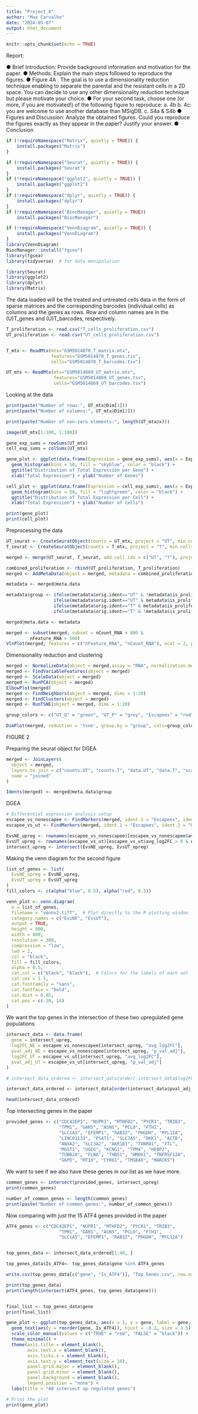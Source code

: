 ---
title: "Project_4"
author: "Max Carvalho"
date: "2024-05-07"
output: html_document
---

```{r setup, include=FALSE}
knitr::opts_chunk$set(echo = TRUE)
```

Report:

● Brief Introduction: Provide background information and motivation for the paper.
● Methods: Explain the main steps followed to reproduce the figures.
● Figure 4A . The goal is to use a dimensionality
reduction technique enabling to separate the parental and the resistant cells in a
2D space. You can decide to use any other dimensionality reduction technique
but please motivate your choice.
● For your second task, choose one (or more, if you are motivated!) of the following
figure to reproduce:
  a. 4b
  b. 4c: you are welcome to use another database than MSigDB.
  c. S4a & S4b
● Figures and Discussion: Analyze the obtained figures. Could you reproduce the
figures exactly as they appear in the paper? Justify your answer.
● Conclusion


```{r libraries, echo =FALSE}
if (!requireNamespace("Matrix", quietly = TRUE)) {
    install.packages("Matrix")
}

if (!requireNamespace("Seurat", quietly = TRUE)) {
    install.packages("Seurat")
}
if (!requireNamespace("ggplot2", quietly = TRUE)) {
    install.packages("ggplot2")
}
if (!requireNamespace("dplyr", quietly = TRUE)) {
    install.packages("dplyr")
}
if (!requireNamespace("BiocManager", quietly = TRUE))
    install.packages("BiocManager")

if (!requireNamespace("VennDiagram", quietly = TRUE)) {
    install.packages("VennDiagram")
}
library(VennDiagram)
BiocManager::install("fgsea")
library(fgsea)
library(tidyverse)  # for data manipulation

library(Seurat)
library(ggplot2)
library(dplyr)
library(Matrix)

```
The data loaded will be the treated and untreated cells data in the form of sparse matrices and the corresponding barcodes (individual cells) as columns and the genes as rows. Row and column names are in the (U)T_genes and (U)T_barcodes, respectively. 

```{r data, echo=FALSE}
T_proliferation <- read.csv("T_cells_proliferation.csv")
UT_proliferation <- read.csv("UT_cells_proliferation.csv")


T_mtx <- ReadMtx(mtx="GSM5014870_T_matrix.mtx",
                 features="GSM5014870_T_genes.tsv",
                 cells="GSM5014870_T_barcodes.tsv")

UT_mtx <- ReadMtx(mtx="GSM5014869_UT_matrix.mtx",
                  features="GSM5014869_UT_genes.tsv",
                  cells="GSM5014869_UT_barcodes.tsv")

```

Looking at the data
```{r look at data, echo=FALSE}
print(paste("Number of rows:", UT_mtx@Dim[1]))
print(paste("Number of columns:", UT_mtx@Dim[2]))

print(paste("Number of non-zero elements:", length(UT_mtx@x)))

image(UT_mtx[1:100, 1:100])

```


```{r}
gene_exp_sums = rowSums(UT_mtx)
cell_exp_sums = colSums(UT_mtx)

gene_plot <- ggplot(data.frame(Expression = gene_exp_sums), aes(x = Expression)) +
  geom_histogram(bins = 50, fill = "skyblue", color = "black") +
  ggtitle("Distribution of Total Expression per Gene") +
  xlab("Total Expression") + ylab("Number of Genes")

cell_plot <- ggplot(data.frame(Expression = cell_exp_sums), aes(x = Expression)) +
  geom_histogram(bins = 50, fill = "lightgreen", color = "black") +
  ggtitle("Distribution of Total Expression per Cell") +
  xlab("Total Expression") + ylab("Number of Cells")

print(gene_plot)
print(cell_plot)

```


Preprocessing the data 

```{r seurat prep, echo=FALSE}
UT_seurat <- CreateSeuratObject(counts = UT_mtx, project = "UT", min.cells = 3, min.features = 200)
T_seurat <- CreateSeuratObject(counts = T_mtx, project = "T", min.cells = 3, min.features = 200)
```

```{r}
merged <- merge(UT_seurat, T_seurat, add.cell.ids = c("UT", "T"), project = "Melanoma")
```


```{r}
combined_proliferation <- rbind(UT_proliferation, T_proliferation)
merged <- AddMetaData(object = merged, metadata = combined_proliferation, col.name = "is_proliferative")

```


```{r}
metadata <- merged@meta.data

metadata$group <- ifelse(metadata$orig.ident=="UT" & !metadata$is_proliferative, "UT_Q",
                  ifelse(metadata$orig.ident=="UT" & metadata$is_proliferative, "UT_P",
                  ifelse(metadata$orig.ident=="T" & metadata$is_proliferative, "Escapees",
                  ifelse(metadata$orig.ident=="T" & !metadata$is_proliferative, "Non_Escapees", NA))))

merged@meta.data <- metadata
```


```{r}
merged <- subset(merged, subset = nCount_RNA > 800 &
         nFeature_RNA > 500)
VlnPlot(merged, features = c("nFeature_RNA", "nCount_RNA"), ncol = 2, pt.size = 0.1, alpha = 0.1)

```



Dimensionality reduction and clustering
```{r}
merged <- NormalizeData(object = merged,assay = "RNA", normalization.method = "LogNormalize", verbose = TRUE)
merged <- FindVariableFeatures(object = merged)
merged <- ScaleData(object = merged)
merged <- RunPCA(object = merged)
ElbowPlot(merged)
merged <- FindNeighbors(object = merged, dims = 1:20)
merged <- FindClusters(object = merged)
merged <- RunTSNE(object = merged, dims = 1:20)

```

```{r}
group_colors <- c("UT_Q" = "green", "UT_P" = "grey", "Escapees" = "red", "Non_Escapees" = "blue")

DimPlot(merged, reduction = 'tsne', group.by = "group", cols=group_colors, )
```


FIGURE 2

Preparing the seurat object for DGEA
```{r}
merged <- JoinLayers(
  object = merged, 
  layers.to.join = c("counts.UT", "counts.T", "data.UT", "data.T", "scale.data"), 
  name = "joined"
)

```

```{r}
Idents(merged) <- merged@meta.data$group
```

DGEA
```{r}
# Differential expression analysis setup
escapee_vs_nonescapee <- FindMarkers(merged, ident.1 = "Escapees", ident.2 = "Non_Escapees")
escapee_vs_ut <- FindMarkers(merged, ident.1 = "Escapees", ident.2 = "UT_P")


```


```{r}
EvsNE_upreg <- rownames(escapee_vs_nonescapee)[escapee_vs_nonescapee$avg_log2FC > 0 & escapee_vs_nonescapee$p_val_adj < 0.005]
EvsUT_upreg <- rownames(escapee_vs_ut)[escapee_vs_ut$avg_log2FC > 0 & escapee_vs_ut$p_val_adj < 0.005]
intersect_upreg <- intersect(EvsNE_upreg, EvsUT_upreg)
```


Making the venn diagram for the second figure
```{r}


list_of_genes <- list(
  EvsNE_upreg = EvsNE_upreg,
  EvsUT_upreg = EvsUT_upreg
)
fill_colors <- c(alpha("blue", 0.5), alpha("red", 0.5))

venn_plot <- venn.diagram(
  x = list_of_genes,
  filename = "vennv2.tiff",  # Plot directly to the R plotting window
  category.names = c("EvsNE", "EvsUT"),
  output = TRUE,
  height = 800,
  width = 800,
  resolution = 300,
  compression = "lzw",
  lwd = 2,
  col = "black",
  fill = fill_colors,
  alpha = 0.5,
  cat.col = c("black", "black"),  # Colors for the labels of each set
  cat.cex = 1.5,
  cat.fontfamily = "sans",
  cat.fontface = "bold",
  cat.dist = 0.05,
  cat.pos = c(-20, 14)
)


```



We want the top genes in the intersection of these two upregulated gene populations
```{r}
intersect_data <- data.frame(
  gene = intersect_upreg,
  log2FC_NE = escapee_vs_nonescapee[intersect_upreg, "avg_log2FC"],
  pval_adj_NE = escapee_vs_nonescapee[intersect_upreg, "p_val_adj"],
  log2FC_UT = escapee_vs_ut[intersect_upreg, "avg_log2FC"],
  pval_adj_UT = escapee_vs_ut[intersect_upreg, "p_val_adj"]
)

# intersect_data_ordered <- intersect_data[order(-intersect_data$log2FC_NE, intersect_data$pval_adj_NE),]

intersect_data_ordered <- intersect_data[order(intersect_data$pval_adj_NE),]

head(intersect_data_ordered)
```

Top intersecting genes in the paper
```{r}
provided_genes <- c("CDC42EP1", "NUPR1", "MTHFD2", "PYCR1", "TRIB3", 
                    "TPM1", "GARS", "ASNS", "PCLO", "FTH1", 
                    "SLC1A5", "EFEMP1", "RAB32", "PHGDH", "MYL12A", 
                    "LINC01133", "PSAT1", "SLC7A5", "DKK1", "ACTB", 
                    "ANXA2", "SLC3A2", "AKR1B1", "TXNRD1", "FTL", 
                    "MGST1", "UGCG", "KCNG1", "TPM4", "HEBP2", 
                    "TUBB2A", "FLNA", "THBS1", "HMOX1", "TNFRSF12A", 
                    "G6PD", "MT1X", "CYR61", "TMSB4X", "MARCKS")

```

We want to see if we also have these genes in our list as we have more.
```{r}
common_genes <- intersect(provided_genes, intersect_upreg)
print(common_genes)

number_of_common_genes <- length(common_genes)
print(paste("Number of common genes:", number_of_common_genes))


```

Now comparing with just the 15 ATF4 genes provided in the paper
```{r}

ATF4_genes <- c("CDC42EP1", "NUPR1", "MTHFD2", "PYCR1", "TRIB3", 
                    "TPM1", "GARS", "ASNS", "PCLO", "FTH1", 
                    "SLC1A5", "EFEMP1", "RAB32", "PHGDH", "MYL12A")


top_genes_data <- intersect_data_ordered[1:40, ]

top_genes_data$Is_ATF4<- top_genes_data$gene %in% ATF4_genes

write.csv(top_genes_data[c("gene", "Is_ATF4")], "Top_Genes.csv", row.names = FALSE)

print(top_genes_data)
print(length(intersect(ATF4_genes, top_genes_data$gene)))



```
```{r}
final_list <- top_genes_data$gene
print(final_list)
```


```{r}
gene_plot <- ggplot(top_genes_data, aes(x = 1, y = gene, label = gene, color = Is_ATF4)) +
  geom_text(aes(y = reorder(gene, Is_ATF4)), hjust = -0.2, size = 3.5) +
  scale_color_manual(values = c("TRUE" = "red", "FALSE" = "black")) +
  theme_minimal() +
  theme(axis.title = element_blank(),
        axis.text.x = element_blank(),
        axis.ticks.x = element_blank(),
        axis.text.y = element_text(size = 10),
        panel.grid.major = element_blank(),
        panel.grid.minor = element_blank(),
        panel.background = element_blank(),
        legend.position = "none") +
  labs(title = "40 intersect up-regulated genes")

# Print the plot
print(gene_plot)



```









